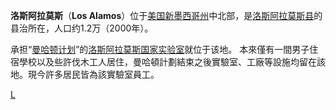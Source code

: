 {{Infobox settlement
|official_name = 洛斯阿拉莫斯<br />Los Alamos, New Mexico
|settlement_type = [[普查规定居民点|普查规定居民点]]
|nickname =
|motto =

<!-- Images -->
|image_skyline = Central Avenue view1.jpg
|imagesize = 240px
|image_caption =
|image_flag =
|image_seal =

<!-- Maps -->
|image_map = Los_Alamos_County_New_Mexico_Incorporated_and_Unincorporated_areas_Los_Alamos_Highlighted.svg
|mapsize = 250px
|map_caption = 洛斯阿拉莫斯的位置
|image_map1 =
|mapsize1 =
|map_caption1 =

<!-- Location -->
|coordinates_region = US-NM
|subdivision_type = [[世界地理索引|国家]]
|subdivision_name = [[美国|美国]]
|subdivision_type1 = [[美國行政區劃|州]]
|subdivision_name1 = [[新墨西哥州|新墨西哥州]]
|subdivision_type2 = [[新墨西哥州行政区划|县]]
|subdivision_name2 = [[洛斯阿拉莫斯縣|洛斯阿拉莫斯]]
|government_footnotes =
|government_type =
|leader_title =
|leader_name =
|leader_title1 =
|leader_name1 =
|established_title =
|established_date =

<!-- Area -->
|unit_pref = Imperial
|area_footnotes =
|area_magnitude =
|area_total_km2 = 28.1
|area_land_km2 = 28.1
|area_water_km2 = 0.0
|area_total_sq_mi = 10.9
|area_land_sq_mi = 10.9
|area_water_sq_mi = 0.0

<!-- Population -->
|population_as_of = [[美国2000年人口普查|2000]]
|population_footnotes =
|population_total = 11909
|population_density_km2 = 423.2
|population_density_sq_mi = 1096.2

<!-- General information -->
|timezone = [[北美山区时区|北美山区时区]]
|utc_offset = -7
|timezone_DST = MDT
|utc_offset_DST = -6
|elevation_footnotes =
|elevation_m = 2231
|elevation_ft = 7320
|coordinates_display = display=inline,title
|latd = 35 |latm = 53 |lats = 28 |latNS = N
|longd = 106 |longm = 17 |longs = 52 |longEW = W

<!-- Area/postal codes & others -->
|postal_code_type = [[美國郵區編號|美國郵區編號]]
|postal_code = 87544-87545
|area_code = {{tsl|en|Area code 505|Area code 505|505}}
|blank_name = [[聯邦資料處理標準|FIPS代码]]
|blank_info = 35-42320
|blank1_name = [[地理名称信息系统|GNIS]]编号
|blank1_info = 0901357
|website =
|footnotes =
}}
'''洛斯阿拉莫斯'''（'''Los Alamos'''）位于[[美国|美国]][[新墨西哥州|新墨西哥州]]中北部，是[[洛斯阿拉莫斯县_(新墨西哥州)|洛斯阿拉莫斯县]]的县治所在，人口约1.2万（2000年）。

承担“[[曼哈顿计划|曼哈顿计划]]”的[[洛斯阿拉莫斯国家实验室|洛斯阿拉莫斯国家实验室]]就位于该地。
本來僅有一間男子住宿學校以及些許伐木工人居住，曼哈頓計劃結束之後實驗室、工廠等設施均留在該地。現今許多居民皆為該實驗室員工。



[[Category:新墨西哥州城市|L]]